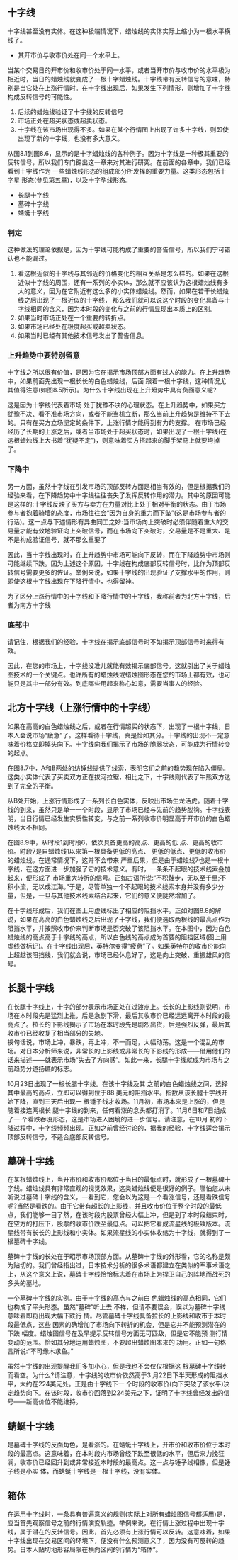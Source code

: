 
## 十字线
十字线甚至没有实体。在这种极端情况下，蜡烛线的实体实际上缩小为一根水平横线了。

- 其开市价与收市价处在同一个水平上。

当某个交易日的开市价和收市价处于同一水平，或者当开市价与收市价的水平极为相近时，当日的蜡烛线就变成了一根十字蜡烛线。十字线带有反转信号的意味，特别是当它处在上涨行情时。在十字线出现后，如果发生下列情形，则增加了十字线构成反转信号的可能性。

1. 后续的蜡烛线验证了十字线的反转信号
2. 市场正处在超买状态或超卖状态。
3. 十字线在该市场出现得不多。如果在某个行情图上出现了许多十字线，则即使出现了新的十字线，也没有多大意义。

从图8.1到图8.6，显示的是十字蜡烛线的各种例子。因为十字线是一种极其重要的反转信号，所以我们专门辟出这一章来对其进行研究。在前面的各章中，我们已经看到十字线作为 一些蜡烛线形态的组成部分所发挥的重要力量。这类形态包括十字星 形态(参见第五章)，以及十字孕线形态。
* 长腿十字线
* 墓碑十字线
* 蜻蜓十字线
<ImageRender alt='test1' width='auto' height='auto' path='/candleTech/02-crosshairs.png' />

### 判定
这种做法的理论依据是，因为十字线可能构成了重要的警告信号，所以我们宁可错认也不能漏过。
1. 看这根近似的十字线与其邻近的价格变化的相互关系是怎么样的。如果在这根近似十字线的周围，还有一系列的小实体，那么就不应该认为这根蜡烛线有多大的意义，因为在它附近有这么多的小实体蜡烛线。然而，如果在若干长蜡烛线之后出现了一根近似的十字线， 那么我们就可以说这个时段的变化具备与十字线相同的含义，因为本时段的变化与之前的行情显现出本质上的区别。
2. 如果当时市场正处在一个重要的转折点。
3. 如果市场已经处在极度超买或超卖状态。
4. 如果当时已经有其他技术信号发出了警告信息。

### 上升趋势中要特别留意
十字线之所以很有价值，是因为它在揭示市场顶部方面有过人的能力。在上升趋势中，如果前面先出现一根长长的白色蜡烛线，后面 跟着一根十字线，这种情况尤其值得注意(如图8.5所示)。为什么十字线出现在上升趋势中具有负面意义呢?

这是因为十字线代表着市场 处于犹豫不决的心理状态。在上升趋势中，如果买方犹豫不决、看不准市场方向，或者不能当机立断，那么当前上升趋势是维持不下去的。只有在买方立场坚定的条件下，上涨行情才能得到有力的支撑。 在市场已经经历了长期的上涨之后，或者当市场处于超买状态时，如果出现了一根十字线(在这根蜡烛线上大书着“犹疑不定”)，则意味着买方搭起来的脚手架马上就要垮掉了。

### 下降中
另一方面，虽然十字线在引发市场的顶部反转方面是相当有效的，但是根据我们的经验来看，在下降趋势中十字线往往丧失了发挥反转作用的潜力。其中的原因可能是这样的:十字线反映了买方与卖方在力量对比上处于相对平衡的状态。由于市场参与者抱着骑墙的态度，市场往往会“因为自身的重力而下坠”(这是市场参与者的行话)。这一点与下述情形有异曲同工之妙:当市场向上突破时必须伴随着重大的交易量才能有效地验证向上突破信号，而在市场向下突破时，交易量是不是重大、是不是构成验证信号，就不那么重要了

因此，当十字线出现时，在上升趋势中市场可能向下反转，而在下降趋势中市场则可能继续下跌。因为上述这个原因，十字线在构成底部反转信号时，比作为顶部反转信号需要更多的佐证。举例来说，如果十字线的出现验证了支撑水平的作用，则即使这根十字线出现在下降行情中，也得留神。

为了区分上涨行情中的十字线和下降行情中的十字线，我称前者为北方十字线，后者为南方十字线

### 底部中
请记住，根据我们的经验，十字线在揭示底部信号时不如揭示顶部信号时来得有效。

因此，在您的市场上，十字线没准儿就能有效揭示底部信号。这就引出了关于蜡烛图技术的一个关键点。也许所有的蜡烛线或蜡烛图形态在您的市场上都有效，也可能只是其中一部分有效。到底哪些用起来称心如意，需要当事人的经验。

## 北方十字线（上涨行情中的十字线）
如果在高高的白色蜡烛线之后，或者在行情超买的状态下，出现了一根十字线，日本人会说市场“疲惫”了。这样看待十字线，真是恰如其分。十字线的出现不一定意味着价格立即掉头向下。十字线向我们揭示了市场的脆弱状态，可能成为行情转变的起点。

在图8.7中，A和B两处的纺锤线提供了线索，表明它们之前的趋势现在陷入僵局。这类小实体代表了买卖双方正在拔河拉锯，相比之下，十字线则代表了牛熊双方达到了完全的平衡。

从B处开始，上涨行情形成了一系列长白色实体，反映出市场生龙活虎。随着十字线的到来，虽然只是单一一个时段，显示了市场已经与先前的趋势脱钩。十字线表明，当日行情已经发生实质性转变，与之前一系列收市价明显高于开市价的白色蜡烛线大不相同。

<ImageRender alt='test1' width='auto' height='auto' path='/candleTech/02-crosshairs2.png' />

在图8.9中，从时段1到时段6，依次具备更高的高点、更高的低 点、更高的收市价。时段7是自蜡烛线1以来第一根具备更低的高点、 更低的低点、更低的收市价的蜡烛线。在通常情况下，这并不会带来 严重后果，但是由于蜡烛线7也是一根十字线，在这方面进一步加强了它的技术意义。有时，一条条不起眼的技术线索叠加起来，便形成了 市场重大转折的信号。正如古语所说:“不积跬步，无以至千里;不 积小流，无以成江海。”于是，尽管单独一个不起眼的技术线索本身并没有多少分量，但是，一旦与其他技术线索结合起来，它们的意义便陡然增加了。

在十字线形成后，我们在图上用虚线标出了相应的阻挡水平。正如对图8.8的解说，如果在高高的白色蜡烛线之后出现了十字线，我们便选取两根线的最高点作为阻挡水平，并按照收市价来判断市场是否突破了该阻挡水平。在本图中，因为白色蜡烛线的高点高于十字线的高点，所以白色线的高点成为首要的阻挡区域(图上用虚线做标记)。在十字线出现后，英特尔变得“疲惫”了。如果英特尔的收市价能向上超越该阻挡线，我们就会说，市场已经休息好了，这是向上突破、重振雄风的信号。

<ImageRender alt='test1' width='auto' height='auto' path='/candleTech/02-crosshairs3.png' />

## 长腿十字线
在长腿十字线上，十字的部分表示市场正处在过渡点上。长长的上影线则说明，市场在本时段先是猛烈上推，后是急剧下滑，最后其收市价已经远远离开本时段的最高点了。拉长的下影线揭示了市场在本时段先是剧烈出货，后是强烈反弹，最后其收市价已经收复了相当部分的失地。<br/>
换句话说，市场上冲，暴跌，再上冲，不一而足，大幅动荡。这是一个混乱的市场。对日本分析师来说，非常长的上影线或非常长的下影线的形成——借用他们的话来描述——就表示市场“失去了方向感”。如此一来，长腿十字线就成为市场与之前趋势分道扬镳的标志。

10月23日出现了一根长腿十字线。在该十字线及其 之前的白色蜡烛线之间，选择其中最高的高点，立即可以得到位于88 美元的阻挡水平。指数从该长腿十字线开始下降，直到三天后出现一 根锤子线才收场。11月初，市场本来是上涨的，但是随着接连两根长 腿十字线的到来，任何看涨的念头都打消了。11月6日和7日组成了一 个看跌吞没形态，这是市场进入困境的进一步信号。请注意，在10月 初的下降过程中，十字线频频出现。正如之前曾经讨论的，据我的经验，十字线适合揭示顶部反转信号，不适合底部反转信号。

<ImageRender alt='test1' width='auto' height='auto' path='/candleTech/02-crosshairs4.png' />

## 墓碑十字线
在某根蜡烛线上，当开市价和收市价都位于当日的最低点时，就形成了一根墓碑十字线。蜡烛线具有非常直观的视觉效果，这类蜡烛线便是很好的例子。哪怕您从未听说过墓碑十字线的含义，一看到它，您会以为这是一个看涨信号，还是看跌信号呢?当然是看跌的。由于它带有超长的上影线，并且收市价位于整个时段的最低点，我们能够一目了然，在该时段内股票曾经大幅上冲，但是到了本时段结束时，在空方的打压下，股票的收市价跌至最低点。可以把它看成流星线的极致版本。流星线带有长长的上影线和小实体。如果流星线的小实体收缩为十字线，就得到了一根墓碑十字线。

墓碑十字线的长处在于昭示市场顶部方面。从墓碑十字线的外形看，它的名称是颇为贴切的。我们曾经指出过，日本技术分析的很多术语都建立在类似的军事术语之上，从这个意义上说，墓碑十字线恰恰标志着在市场上为捍卫自己的阵地而战死的多头的墓地。

一个墓碑十字线的实例。由于十字线的高点与之前白 色蜡烛线的高点相同，它们也构成了平头形态。虽然“墓碑”听上去 不祥，但请不要误会，误以为墓碑十字线意味着即将出现大幅下跌行 情。尽管墓碑十字线具备拉长的上影线和收市于本时段最低点，这些 因素的确增加了市场向下转折的机会，但是它并不能预测潜在的下跌 幅度。蜡烛图信号在及早提示反转信号方面无可匹敌，但是它不能预 测行情变动的范围。恰如其分地运用蜡烛图，不要超出蜡烛图本来的 功用。正如一句格言所说:“不可缘木求鱼。”

<ImageRender alt='test1' width='auto' height='auto' path='/candleTech/02-crosshairs5.png' />

虽然十字线的出现提醒我们多加小心，但是我也不会仅仅根据这 根墓碑十字线转而看空。为什么?请注意，十字线的收市价依然高于3 月22日下半天形成的阻挡水平，大约在224美元处。正是由十字线下一 个时段的收市价(向下突破了该水平)决定趋势向下。在该时段，收市价回落到224美元之下，证明了十字线曾经发出的信号——新高价位不能维持。

## 蜻蜓十字线
是墓碑十字线的反面角色，是看涨的。在蜻蜓十字线上，开市价和收市价位于本时段的最高点。这意味着，在本时段内市场曾经下跌至很低的水平，但后来力挽狂澜，收市价已经回升到或非常接近本时段的最高点。这一点与锤子线相像，但是锤子线是小实
体，而蜻蜓十字线是一根十字线，没有实体。

## 箱体
在运用十字线时，一条具有普遍意义的规则(实际上对所有蜡烛图信号都适用)是，应当首先观察信号之前的行情演变轨迹。举例来说，在行情上涨过程中出现十字线，属于潜在的反转信号。因此，首先必须有上涨行情可以反转。这意味着，如果十字线出现在交易区间的环境下，便没有什么预测意义了，因为没有可反转的趋势。日本人贴切地形容局限在横向区间的行情为“箱体”。
